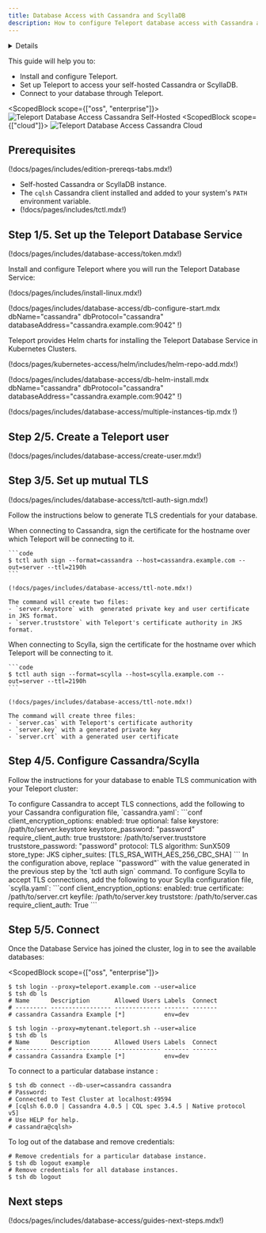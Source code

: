 ```yaml
---
title: Database Access with Cassandra and ScyllaDB
description: How to configure Teleport database access with Cassandra and ScyllaDB.
---
```


<Details
  title="Version warning"
  opened={true}
  scope={["oss", "enterprise"]}
  scopeOnly={true}
  min="11.0"
>
  Database access for Cassandra & ScyllaDB is available starting from Teleport `v11.0`.
</Details>

This guide will help you to:

- Install and configure Teleport.
- Set up Teleport to access your self-hosted Cassandra or ScyllaDB.
- Connect to your database through Teleport.

<ScopedBlock scope={["oss", "enterprise"]}>
![Teleport Database Access Cassandra Self-Hosted](../../../img/database-access/guides/cassandra_selfhosted.png)
</ScopedBlock>
<ScopedBlock scope={["cloud"]}>
![Teleport Database Access Cassandra Cloud](../../../img/database-access/guides/cassandra_cloud.png)
</ScopedBlock>

## Prerequisites

(!docs/pages/includes/edition-prereqs-tabs.mdx!)

- Self-hosted Cassandra or ScyllaDB instance.
- The `cqlsh` Cassandra client installed and added to your system's `PATH` environment variable.
- (!docs/pages/includes/tctl.mdx!)

## Step 1/5. Set up the Teleport Database Service

(!docs/pages/includes/database-access/token.mdx!)

Install and configure Teleport where you will run the Teleport Database Service:

<Tabs>
<TabItem label="Linux Server">

(!docs/pages/includes/install-linux.mdx!)

(!docs/pages/includes/database-access/db-configure-start.mdx dbName="cassandra" dbProtocol="cassandra" databaseAddress="cassandra.example.com:9042" !)

</TabItem>
<TabItem label="Kubernetes Cluster">
  Teleport provides Helm charts for installing the Teleport Database Service in Kubernetes Clusters.

  (!docs/pages/kubernetes-access/helm/includes/helm-repo-add.mdx!)

  (!docs/pages/includes/database-access/db-helm-install.mdx dbName="cassandra" dbProtocol="cassandra" databaseAddress="cassandra.example.com:9042" !)
</TabItem>
</Tabs>

(!docs/pages/includes/database-access/multiple-instances-tip.mdx !)

## Step 2/5. Create a Teleport user

(!docs/pages/includes/database-access/create-user.mdx!)

## Step 3/5. Set up mutual TLS

(!docs/pages/includes/database-access/tctl-auth-sign.mdx!)

Follow the instructions below to generate TLS credentials for your database.

<Tabs>
  <TabItem label="Cassandra">
    When connecting to Cassandra, sign the certificate for the hostname over which Teleport will be connecting to it.

    ```code
    $ tctl auth sign --format=cassandra --host=cassandra.example.com --out=server --ttl=2190h
    ```

    (!docs/pages/includes/database-access/ttl-note.mdx!)

    The command will create two files:
    - `server.keystore` with  generated private key and user certificate in JKS format.
    - `server.truststore` with Teleport's certificate authority in JKS format.
  </TabItem>
  <TabItem label="Scylla">
    When connecting to Scylla, sign the certificate for the hostname over which Teleport will be connecting to it.

    ```code
    $ tctl auth sign --format=scylla --host=scylla.example.com --out=server --ttl=2190h
    ```

    (!docs/pages/includes/database-access/ttl-note.mdx!)

    The command will create three files:
    - `server.cas` with Teleport's certificate authority
    - `server.key` with a generated private key
    - `server.crt` with a generated user certificate
  </TabItem>
</Tabs>

## Step 4/5. Configure Cassandra/Scylla

Follow the instructions for your database to enable TLS communication with your Teleport cluster:

<Tabs>
  <TabItem label="Cassandra">
    To configure Cassandra to accept TLS connections, add the following to your
    Cassandra configuration file, `cassandra.yaml`:
    ```conf
    client_encryption_options:
      enabled: true
      optional: false
      keystore: /path/to/server.keystore
      keystore_password: "password"
      require_client_auth: true
      truststore: /path/to/server.truststore
      truststore_password: "password"
      protocol: TLS
      algorithm: SunX509
      store_type: JKS
      cipher_suites: [TLS_RSA_WITH_AES_256_CBC_SHA]
    ```
    In the configuration above, replace `"password"` with the value generated in the previous step by the `tctl auth sign` command.

  </TabItem>
  <TabItem label="Scylla">
    To configure Scylla to accept TLS connections, add the following to your Scylla configuration file, `scylla.yaml`:
    ```conf
    client_encryption_options:
      enabled: true
      certificate: /path/to/server.crt
      keyfile: /path/to/server.key
      truststore:  /path/to/server.cas
      require_client_auth: True
    ```
  </TabItem>
</Tabs>

## Step 5/5. Connect

Once the Database Service has joined the cluster, log in to see the available
databases:

<ScopedBlock scope={["oss", "enterprise"]}>

  ```code
  $ tsh login --proxy=teleport.example.com --user=alice
  $ tsh db ls
  # Name      Description       Allowed Users Labels  Connect
  # --------- ----------------- ------------- ------- -------
  # cassandra Cassandra Example [*]           env=dev
  ```

</ScopedBlock>
<ScopedBlock scope={["cloud"]}>

  ```code
  $ tsh login --proxy=mytenant.teleport.sh --user=alice
  $ tsh db ls
  # Name      Description       Allowed Users Labels  Connect
  # --------- ----------------- ------------- ------- -------
  # cassandra Cassandra Example [*]           env=dev
  ```

</ScopedBlock>

To connect to a particular database instance :
```code
$ tsh db connect --db-user=cassandra cassandra
# Password:
# Connected to Test Cluster at localhost:49594
# [cqlsh 6.0.0 | Cassandra 4.0.5 | CQL spec 3.4.5 | Native protocol v5]
# Use HELP for help.
# cassandra@cqlsh>
```

To log out of the database and remove credentials:

```code
# Remove credentials for a particular database instance.
$ tsh db logout example
# Remove credentials for all database instances.
$ tsh db logout
```

## Next steps

(!docs/pages/includes/database-access/guides-next-steps.mdx!)
